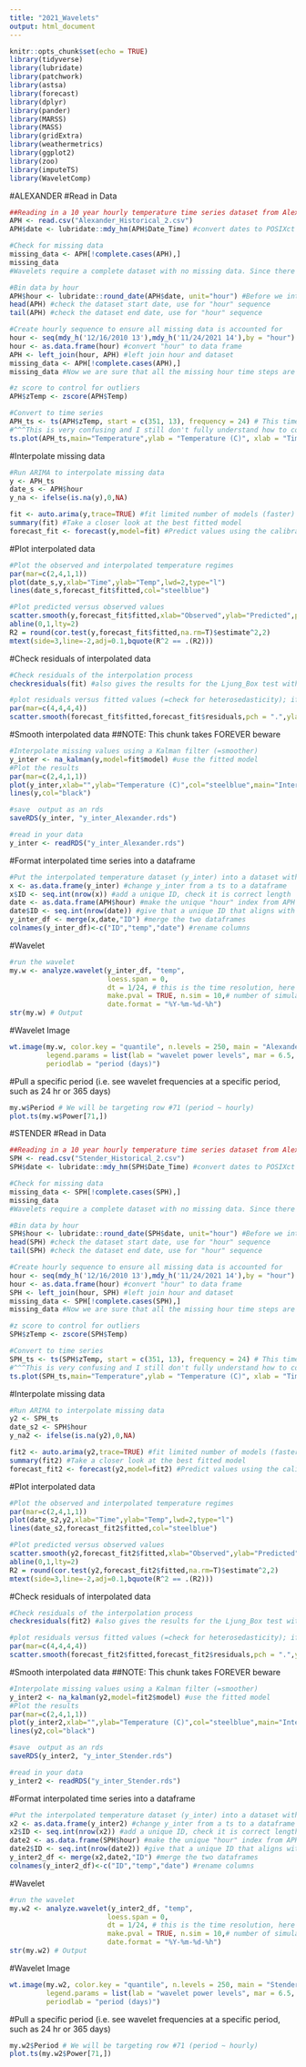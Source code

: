 ```yaml
---
title: "2021_Wavelets"
output: html_document
---
```


```r
knitr::opts_chunk$set(echo = TRUE)
library(tidyverse)
library(lubridate)
library(patchwork)
library(astsa)
library(forecast)
library(dplyr)
library(pander)
library(MARSS)
library(MASS)
library(gridExtra)
library(weathermetrics)
library(ggplot2)
library(zoo)
library(imputeTS) 
library(WaveletComp)

```
#ALEXANDER
#Read in Data
```r
##Reading in a 10 year hourly temperature time series dataset from Alexander Pond called "APH" (Alexander Pond Historical)
APH <- read.csv("Alexander_Historical_2.csv")
APH$date <- lubridate::mdy_hm(APH$Date_Time) #convert dates to POSIXct format and bin by hour

#Check for missing data
missing_data <- APH[!complete.cases(APH),] 
missing_data 
#Wavelets require a complete dataset with no missing data. Since there is missing data in this dataset, we will need to interpolate

#Bin data by hour
APH$hour <- lubridate::round_date(APH$date, unit="hour") #Before we interpolate, let's bin by hour
head(APH) #check the dataset start date, use for "hour" sequence
tail(APH) #check the dataset end date, use for "hour" sequence

#Create hourly sequence to ensure all missing data is accounted for
hour <- seq(mdy_h('12/16/2010 13'),mdy_h('11/24/2021 14'),by = "hour") #Create an object that goes hour by hour for the entire time series to ensure that ALL missing data is accounted for
hour <- as.data.frame(hour) #convert "hour" to data frame
APH <- left_join(hour, APH) #left join hour and dataset
missing_data <- APH[!complete.cases(APH),] 
missing_data #Now we are sure that all the missing hour time steps are included.

#z score to control for outliers
APH$zTemp <- zscore(APH$Temp)

#Convert to time series
APH_ts <- ts(APH$zTemp, start = c(351, 13), frequency = 24) # This time series starts on 16 Dec 2010 at~13:00, so it starts on day 351 at hour 13 and the frequency is 24 (24 hours per day)
#^^^This is very confusing and I still don't fully understand how to convert data to time series so may want to ask Albert for clarification. 
ts.plot(APH_ts,main="Temperature",ylab = "Temperature (C)", xlab = "Time")
```

#Interpolate missing data
```r
#Run ARIMA to interpolate missing data
y <- APH_ts
date_s <- APH$hour
y_na <- ifelse(is.na(y),0,NA)

fit <- auto.arima(y,trace=TRUE) #fit limited number of models (faster)
summary(fit) #Take a closer look at the best fitted model
forecast_fit <- forecast(y,model=fit) #Predict values using the calibration dataset

```

#Plot interpolated data
```r
#Plot the observed and interpolated temperature regimes
par(mar=c(2,4,1,1)) 
plot(date_s,y,xlab="Time",ylab="Temp",lwd=2,type="l") 
lines(date_s,forecast_fit$fitted,col="steelblue")

#Plot predicted versus observed values
scatter.smooth(y,forecast_fit$fitted,xlab="Observed",ylab="Predicted",pch=".",main = "Temperature")
abline(0,1,lty=2)
R2 = round(cor.test(y,forecast_fit$fitted,na.rm=T)$estimate^2,2)
mtext(side=3,line=-2,adj=0.1,bquote(R^2 == .(R2)))
```

#Check residuals of interpolated data
```r
#Check residuals of the interpolation process
checkresiduals(fit) #also gives the results for the Ljung_Box test with H0 = randomly distributed errors (white noise)

#plot residuals versus fitted values (=check for heterosedasticity); if problems try to transform the data 
par(mar=c(4,4,4,4))
scatter.smooth(forecast_fit$fitted,forecast_fit$residuals,pch = ".",ylab="Residuals",xlab="Fitted values")
```

#Smooth interpolated data
##NOTE: This chunk takes FOREVER beware
```r
#Interpolate missing values using a Kalman filter (=smoother)
y_inter <- na_kalman(y,model=fit$model) #use the fitted model
#Plot the results
par(mar=c(2,4,1,1))
plot(y_inter,xlab="",ylab="Temperature (C)",col="steelblue",main="Interpolation missing values")
lines(y,col="black")

#save  output as an rds
saveRDS(y_inter, "y_inter_Alexander.rds")

#read in your data 
y_inter <- readRDS("y_inter_Alexander.rds")
```

#Format interpolated time series into a dataframe
```r
#Put the interpolated temperature dataset (y_inter) into a dataset with the correct dates (this does not work using the time series object because I had to designate hourly steps when making the time series, so the dates are messed up. There is probably a better way to do this...). 
x <- as.data.frame(y_inter) #change y_inter from a ts to a dataframe
x$ID <- seq.int(nrow(x)) #add a unique ID, check it is correct length
date <- as.data.frame(APH$hour) #make the unique "hour" index from APH into a separate dataframe
date$ID <- seq.int(nrow(date)) #give that a unique ID that aligns with x
y_inter_df <- merge(x,date,"ID") #merge the two dataframes
colnames(y_inter_df)<-c("ID","temp","date") #rename columns
```

#Wavelet
```r
#run the wavelet
my.w <- analyze.wavelet(y_inter_df, "temp",
                        loess.span = 0,
                        dt = 1/24, # this is the time resolution, here 24 samples per day
                        make.pval = TRUE, n.sim = 10,# number of simulations, should be much higher for a paper
                        date.format = "%Y-%m-%d-%h") 
str(my.w) # Output
```

#Wavelet Image
```r
wt.image(my.w, color.key = "quantile", n.levels = 250, main = "Alexander Pond Wavelet",  
         legend.params = list(lab = "wavelet power levels", mar = 6.5, lab.line=4, label.digits = 4), label.time.axis=TRUE,show.date=TRUE,
         periodlab = "period (days)")
```

#Pull a specific period (i.e. see wavelet frequencies at a specific period, such as 24 hr or 365 days)
```r
my.w$Period # We will be targeting row #71 (period ~ hourly)
plot.ts(my.w$Power[71,])
```

#STENDER
#Read in Data
```r
##Reading in a 10 year hourly temperature time series dataset from Alexander Pond called "APH" (Alexander Pond Historical)
SPH <- read.csv("Stender_Historical_2.csv")
SPH$date <- lubridate::mdy_hm(SPH$Date_Time) #convert dates to POSIXct format and bin by hour

#Check for missing data
missing_data <- SPH[!complete.cases(SPH),] 
missing_data 
#Wavelets require a complete dataset with no missing data. Since there is missing data in this dataset, we will need to interpolate

#Bin data by hour
SPH$hour <- lubridate::round_date(SPH$date, unit="hour") #Before we interpolate, let's bin by hour
head(SPH) #check the dataset start date, use for "hour" sequence
tail(SPH) #check the dataset end date, use for "hour" sequence

#Create hourly sequence to ensure all missing data is accounted for
hour <- seq(mdy_h('12/16/2010 13'),mdy_h('11/24/2021 14'),by = "hour") #Create an object that goes hour by hour for the entire time series to ensure that ALL missing data is accounted for
hour <- as.data.frame(hour) #convert "hour" to data frame
SPH <- left_join(hour, SPH) #left join hour and dataset
missing_data <- SPH[!complete.cases(SPH),] 
missing_data #Now we are sure that all the missing hour time steps are included.

#z score to control for outliers
SPH$zTemp <- zscore(SPH$Temp)

#Convert to time series
SPH_ts <- ts(SPH$zTemp, start = c(351, 13), frequency = 24) # This time series starts on 16 Dec 2010 at~13:00, so it starts on day 351 at hour 13 and the frequency is 24 (24 hours per day)
#^^^This is very confusing and I still don't fully understand how to convert data to time series so may want to ask Albert for clarification. 
ts.plot(SPH_ts,main="Temperature",ylab = "Temperature (C)", xlab = "Time")
```

#Interpolate missing data
```r
#Run ARIMA to interpolate missing data
y2 <- SPH_ts
date_s2 <- SPH$hour
y_na2 <- ifelse(is.na(y2),0,NA)

fit2 <- auto.arima(y2,trace=TRUE) #fit limited number of models (faster)
summary(fit2) #Take a closer look at the best fitted model
forecast_fit2 <- forecast(y2,model=fit2) #Predict values using the calibration dataset

```

#Plot interpolated data
```r
#Plot the observed and interpolated temperature regimes
par(mar=c(2,4,1,1)) 
plot(date_s2,y2,xlab="Time",ylab="Temp",lwd=2,type="l") 
lines(date_s2,forecast_fit2$fitted,col="steelblue")

#Plot predicted versus observed values
scatter.smooth(y2,forecast_fit2$fitted,xlab="Observed",ylab="Predicted",pch=".",main = "Temperature")
abline(0,1,lty=2)
R2 = round(cor.test(y2,forecast_fit2$fitted,na.rm=T)$estimate^2,2)
mtext(side=3,line=-2,adj=0.1,bquote(R^2 == .(R2)))
```

#Check residuals of interpolated data
```r
#Check residuals of the interpolation process
checkresiduals(fit2) #also gives the results for the Ljung_Box test with H0 = randomly distributed errors (white noise)

#plot residuals versus fitted values (=check for heterosedasticity); if problems try to transform the data 
par(mar=c(4,4,4,4))
scatter.smooth(forecast_fit2$fitted,forecast_fit2$residuals,pch = ".",ylab="Residuals",xlab="Fitted values")
```

#Smooth interpolated data
##NOTE: This chunk takes FOREVER beware
```r
#Interpolate missing values using a Kalman filter (=smoother)
y_inter2 <- na_kalman(y2,model=fit2$model) #use the fitted model
#Plot the results
par(mar=c(2,4,1,1))
plot(y_inter2,xlab="",ylab="Temperature (C)",col="steelblue",main="Interpolation missing values")
lines(y2,col="black")

#save  output as an rds
saveRDS(y_inter2, "y_inter_Stender.rds")

#read in your data 
y_inter2 <- readRDS("y_inter_Stender.rds")
```

#Format interpolated time series into a dataframe
```r
#Put the interpolated temperature dataset (y_inter) into a dataset with the correct dates (this does not work using the time series object because I had to designate hourly steps when making the time series, so the dates are messed up. There is probably a better way to do this...). 
x2 <- as.data.frame(y_inter2) #change y_inter from a ts to a dataframe
x2$ID <- seq.int(nrow(x2)) #add a unique ID, check it is correct length
date2 <- as.data.frame(SPH$hour) #make the unique "hour" index from APH into a separate dataframe
date2$ID <- seq.int(nrow(date2)) #give that a unique ID that aligns with x
y_inter2_df <- merge(x2,date2,"ID") #merge the two dataframes
colnames(y_inter2_df)<-c("ID","temp","date") #rename columns
```

#Wavelet
```r
#run the wavelet
my.w2 <- analyze.wavelet(y_inter2_df, "temp",
                        loess.span = 0,
                        dt = 1/24, # this is the time resolution, here 24 samples per day
                        make.pval = TRUE, n.sim = 10,# number of simulations, should be much higher for a paper
                        date.format = "%Y-%m-%d-%h") 
str(my.w2) # Output
```

#Wavelet Image
```r
wt.image(my.w2, color.key = "quantile", n.levels = 250, main = "Stender Pond Wavelet",  
         legend.params = list(lab = "wavelet power levels", mar = 6.5, lab.line=4, label.digits = 4), label.time.axis=TRUE,show.date=TRUE,
         periodlab = "period (days)")
```

#Pull a specific period (i.e. see wavelet frequencies at a specific period, such as 24 hr or 365 days)
```r
my.w2$Period # We will be targeting row #71 (period ~ hourly)
plot.ts(my.w2$Power[71,])
```


